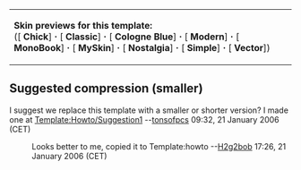{|class="center wikitable"
|'''Skin previews for this template:'''<br />
(<span class="plainlinks">[{{fullurl:{{SUBJECTPAGENAME}}|useskin=chick}} '''Chick'''] <b>&middot;</b> [{{fullurl:{{SUBJECTPAGENAME}}|useskin=standard}} '''Classic'''] <b>&middot;</b> [{{fullurl:{{SUBJECTPAGENAME}}|useskin=cologneblue}} '''Cologne Blue'''] <b>&middot;</b> [{{fullurl:{{SUBJECTPAGENAME}}|useskin=modern}} '''Modern'''] <b>&middot;</b> [{{fullurl:{{SUBJECTPAGENAME}}|useskin=monobook}} '''MonoBook'''] <b>&middot;</b> [{{fullurl:{{SUBJECTPAGENAME}}|useskin=myskin}} '''MySkin'''] <b>&middot;</b> [{{fullurl:{{SUBJECTPAGENAME}}|useskin=nostalgia}} '''Nostalgia'''] <b>&middot;</b> [{{fullurl:{{SUBJECTPAGENAME}}|useskin=simple}} '''Simple'''] <b>&middot;</b> [{{fullurl:{{SUBJECTPAGENAME}}|useskin=vector}} '''Vector''']</span>)
|}
== Suggested compression (smaller) ==

I suggest we replace this template with a smaller or shorter version?  I made one at [[Template:Howto/Suggestion1]]  --[[User:Tonsofpcs|tonsofpcs]] 09:32, 21 January 2006 (CET)
: Looks better to me, copied it to Template:howto --[[User:H2g2bob|H2g2bob]] 17:26, 21 January 2006 (CET)